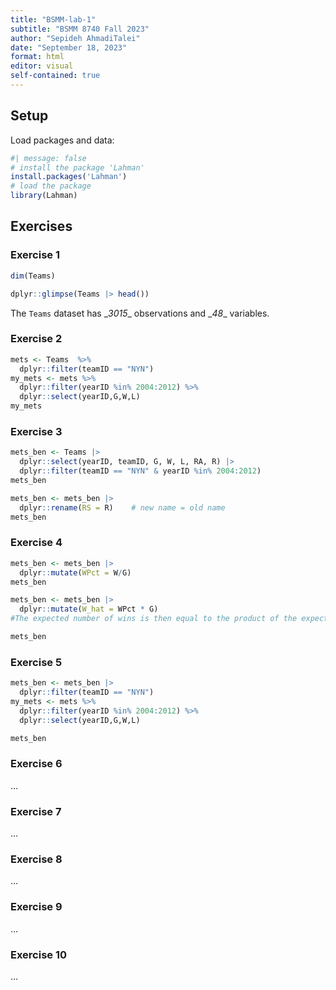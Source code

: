 ```yaml
---
title: "BSMM-lab-1"
subtitle: "BSMM 8740 Fall 2023"
author: "Sepideh AhmadiTalei"
date: "September 18, 2023"
format: html
editor: visual
self-contained: true
---
```


## Setup

Load packages and data:

```r
#| message: false
# install the package 'Lahman'
install.packages('Lahman')
# load the package
library(Lahman)
```

## Exercises

### Exercise 1

```r
dim(Teams)
```

```r
dplyr::glimpse(Teams |> head())
```

The `Teams` dataset has \_*3015*\_ observations and \_*48*\_ variables.

### Exercise 2

```r
mets <- Teams  %>% 
  dplyr::filter(teamID == "NYN")
my_mets <- mets %>% 
  dplyr::filter(yearID %in% 2004:2012) %>%
  dplyr::select(yearID,G,W,L)
my_mets
```

### Exercise 3

```r
mets_ben <- Teams |>
  dplyr::select(yearID, teamID, G, W, L, RA, R) |>
  dplyr::filter(teamID == "NYN" & yearID %in% 2004:2012)
mets_ben
```

```r
mets_ben <- mets_ben |>
  dplyr::rename(RS = R)    # new name = old name
mets_ben
```

### Exercise 4

```r
mets_ben <- mets_ben |>
  dplyr::mutate(WPct = W/G)
mets_ben
```

```r
mets_ben <- mets_ben |>
  dplyr::mutate(W_hat = WPct * G) 
#The expected number of wins is then equal to the product of the expected winning percentage times the number of games.

mets_ben
```

### Exercise 5

```r
mets_ben <- mets_ben |>
  dplyr::filter(teamID == "NYN")
my_mets <- mets %>% 
  dplyr::filter(yearID %in% 2004:2012) %>%
  dplyr::select(yearID,G,W,L)

mets_ben
```

### Exercise 6

...

### Exercise 7

...

### Exercise 8

...

### Exercise 9

...

### Exercise 10

...
